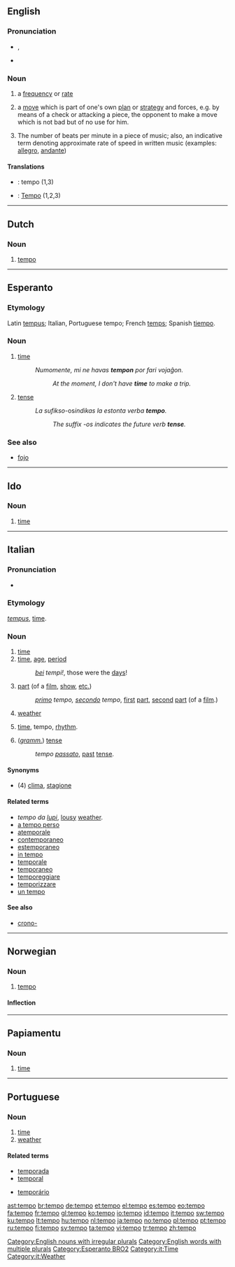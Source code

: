 {{also|Tempo}}
==English==

===Pronunciation===
* {{a|UK}} {{IPA|/ˈtɛm.pəʊ]}}, {{SAMPA|/tEm.p@U/}}
* {{rhymes|ɛmpəʊ}}

===Noun===
{{en-noun|pl=tempos|pl2=tempi}}

# {{context|plural:|_|tempos}} a [[frequency]] or [[rate]]
# {{context|chess|plural:|_|tempos}} a [[move]] which is part of one's own [[plan]] or [[strategy]] and forces, e.g. by means of a check or attacking a piece, the opponent to make a move which is not bad but of no use for him.
# {{context|music|plural:|_|tempi}} The number of beats per minute in a piece of music; also, an indicative term denoting approximate rate of speed in written music (examples:  [[allegro]], [[andante]])

====Translations====
{{trans-top|frequency}}
{{trans-mid}}
{{trans-bottom}}

{{trans-top|chess: a move}}
{{trans-mid}}
{{trans-bottom}}

{{trans-top|music: number of beats per minute}}
{{trans-mid}}
{{trans-bottom}}
{{checktrans-top}}
* {{ttbc|Dutch}}: tempo {{n}} (1,3)
* {{ttbc|German}}: [[Tempo]] {{n}} (1,2,3)
{{trans-bottom}}

[[Category:English nouns with irregular plurals]]
[[Category:English words with multiple plurals]]

----

==Dutch==

===Noun===
{{infl|nl|noun|g=n|plural|tempo's}}

# [[#English|tempo]]

----

==Esperanto==

===Etymology===
Latin [[tempus]]; Italian, Portuguese tempo; French [[temps]]; Spanish [[tiempo]].

===Noun===
{{eo-noun}}

# [[time]]
#: ''Numomente, mi ne havas '''tempon''' por fari vojaĝon.''
#:: ''At the moment, I don't have '''time''' to make a trip.''
# {{context|grammatical}} [[tense]]
#: ''La sufikso ''-os'' indikas la estonta verba '''tempo'''.''
#:: ''The suffix -os indicates the future verb '''tense'''.''

===See also===
* [[fojo]]

[[Category:Esperanto BRO2]]

----

==Ido==

===Noun===
{{infl|io|noun}}

# [[time]]

----

==Italian==

===Pronunciation===
* {{IPA|lang=it|[ˈtempo]}}

===Etymology===
{{etyl|la|it}} ''[[tempus]]'', [[time]].

===Noun===
{{it-noun|temp|m|o|i}}

# [[time]]
# [[time]], [[age]], [[period]]
#: ''[[bello|bei]] tempi!'', those were the [[day]]s!
# [[part]] (of a [[film]], [[show]], [[et coetera|etc.]])
#: ''[[primo]] tempo, [[secondo]] tempo'', [[first]] [[part]], [[second]] [[part]] (of a [[film]].)
# [[weather]]
# {{music|lang=it}} [[time]], tempo, [[rhythm]].
# (''[[grammar|gramm.]]'') [[tense]]
#: ''tempo [[passato]]'', [[past]] [[tense]].

====Synonyms====
* (4) [[clima]], [[stagione]]

====Related terms====
* ''tempo da [[lupo|lupi]]'', [[lousy]] [[weather]].
* [[a tempo perso]]
* [[atemporale]]
* [[contemporaneo]]
* [[estemporaneo]]
* [[in tempo]]
* [[temporale]]
* [[temporaneo]]
* [[temporeggiare]]
* [[temporizzare]]
* [[un tempo]]

====See also====
* [[crono-]]

[[Category:it:Time]]
[[Category:it:Weather]]

----

==Norwegian==

===Noun===
{{infl|no|noun}}

# [[#English|tempo]]

====Inflection====
{{no-noun|nb-class=n3|nn-class=n1}}

----

==Papiamentu==

===Noun===
{{infl|pap|noun}}

# [[time]]

----

==Portuguese==

===Noun===
{{infl|pt|noun|g=m}}

# [[time]]
# [[weather]]

====Related terms====
{{top2}}
* [[temporada]]
* [[temporal]]
{{mid2}}
* [[temporário]]
{{bottom}}

[[ast:tempo]]
[[br:tempo]]
[[de:tempo]]
[[et:tempo]]
[[el:tempo]]
[[es:tempo]]
[[eo:tempo]]
[[fa:tempo]]
[[fr:tempo]]
[[gl:tempo]]
[[ko:tempo]]
[[io:tempo]]
[[id:tempo]]
[[it:tempo]]
[[sw:tempo]]
[[ku:tempo]]
[[lt:tempo]]
[[hu:tempo]]
[[nl:tempo]]
[[ja:tempo]]
[[no:tempo]]
[[pl:tempo]]
[[pt:tempo]]
[[ru:tempo]]
[[fi:tempo]]
[[sv:tempo]]
[[ta:tempo]]
[[vi:tempo]]
[[tr:tempo]]
[[zh:tempo]]